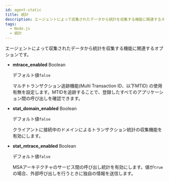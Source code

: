 ```yaml
---
id: agent-static
title: 統計
description: エージェントによって収集されたデータから統計を収集する機能に関連するオプションです。
tags:
  - Node.js
  - 統計
---
```


エージェントによって収集されたデータから統計を収集する機能に関連するオプションです。

-   **mtrace_enabled** <span class='type'>Boolean</span>

    デフォルト値`false`

    マルチトランザクション追跡機能(Multi Transaction ID、以下MTID) の使用有無を設定します。MTIDを追跡することで、登録したすべてのアプリケーション間の呼び出しを確認できます。

-   **stat_domain_enabled** <span class='type'>Boolean</span>

    デフォルト値`false`

    クライアントに接続中のドメインによるトランザクション統計の収集機能を有効にします。

-   **stat_mtrace_enabled** <span class='type'>Boolean</span>

    デフォルト値`false`

    MSAアーキテクチャのサービス間の呼び出し統計を有効にします。値が`true`の場合、外部呼び出しを行うときに独自の情報を送信します。
